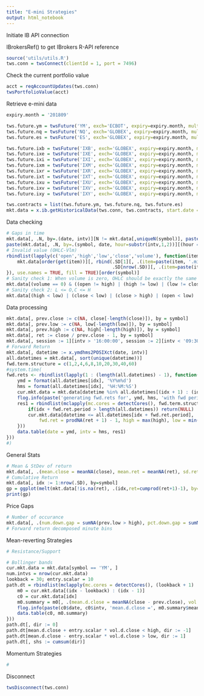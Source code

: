 ```yaml
---
title: "E-mini Strategies"
output: html_notebook
---
```


Initiate IB API connection

IBrokersRef() to get IBrokers R-API reference

```r
source('utils/utils.R')
tws.conn = twsConnect(clientId = 1, port = 7496)
```

Check the current portfolio value

```r
acct = reqAccountUpdates(tws.conn)
twsPortfolioValue(acct)
```

Retrieve e-mini data

```r
expiry.month = '201809'

tws.future.ym = twsFuture('YM', exch='ECBOT', expiry=expiry.month, multiplier='5')
tws.future.nq = twsFuture('NQ', exch='GLOBEX', expiry=expiry.month, multiplier='20')
tws.future.es = twsFuture('ES', exch='GLOBEX', expiry=expiry.month, multiplier='50')

tws.future.ixb = twsFuture('IXB', exch='GLOBEX', expiry=expiry.month, multiplier='100') # Materials
tws.future.ixe = twsFuture('IXE', exch='GLOBEX', expiry=expiry.month, multiplier='100') # Energy
tws.future.ixi = twsFuture('IXI', exch='GLOBEX', expiry=expiry.month, multiplier='100') # Industrial
tws.future.ixm = twsFuture('IXM', exch='GLOBEX', expiry=expiry.month, multiplier='250') # Financial
tws.future.ixr = twsFuture('IXR', exch='GLOBEX', expiry=expiry.month, multiplier='100') # Consumer Staples
tws.future.ixt = twsFuture('IXT', exch='GLOBEX', expiry=expiry.month, multiplier='100') # Technology
tws.future.ixu = twsFuture('IXU', exch='GLOBEX', expiry=expiry.month, multiplier='100') # Utilities
tws.future.ixv = twsFuture('IXV', exch='GLOBEX', expiry=expiry.month, multiplier='100') # Health Care
tws.future.ixy = twsFuture('IXY', exch='GLOBEX', expiry=expiry.month, multiplier='100') # Consumer Discretionary

tws.contracts = list(tws.future.ym, tws.future.nq, tws.future.es)
mkt.data = x.ib.getHistoricalData(tws.conn, tws.contracts, start.date = '20180620', barSize = '30 secs', whatToShow = 'TRADES', useRTH = "0")
```

Data checking

```r
# Gaps in time
mkt.data[, .N, by=.(date, intv)][N != mkt.data[,uniqueN(symbol)], paste(date, intv, ': expected', mkt.data[,uniqueN(symbol)], 'securities but only found', N)]
paste(mkt.data[, .N, by=.(symbol, date, hour=substr(intv,1,2))][(hour == 16 & N != 45 * 2) | (hour != 16 & N != 60 * 2), paste(symbol, 'in', date, 'hour =', hour, 'only has', N, 'points')], collapse = ', ')
# Invalid value (OHLC-Vlm)
rbindlist(lapply(c('open','high','low','close','volume'), function(item){
    mkt.data[order(get(item))][, rbind(.SD[1][, .(item=paste(item, '.min', sep=''), value=get(item), date, intv)], 
                                       .SD[nrow(.SD)][, .(item=paste(item, '.max', sep=''), value=get(item), date, intv)]), by=symbol]
}), use.names = TRUE, fill = TRUE)[order(symbol)]
# Sanity check 1: When volume is zero, OHLC should be exactly the same
mkt.data[(volume == 0) & ((open != high) | (high != low) | (low != close)),]
# Sanity check 2: L <= O,C <= H
mkt.data[(high < low) | (close < low) | (close > high) | (open < low) | (open > high),]
```

Data processing

```r
mkt.data[, prev.close := c(NA, close[-length(close)]), by = symbol]
mkt.data[, prev.low := c(NA, low[-length(low)]), by = symbol]
mkt.data[, prev.high := c(NA, high[-length(high)]), by = symbol]
mkt.data[, ret := close / prev.close - 1, by = symbol]
mkt.data[, session := 1][intv > '16:00:00', session := 2][intv < '09:30:00', session := 0] # session = 0,1,2 for pre-open, rth, post-close
# Forward Return
mkt.data[, datetime := x.ymdhms2POSIXct(date, intv)]
all.datetimes = mkt.data[, sort(unique(datetime))]
fwd.term.structure = c(1,2,4,6,8,10,20,30,40,60)
#system.time(
fwd.rets <- rbindlist(lapply(1 : (length(all.datetimes) - 1), function(idx){
    ymd = format(all.datetimes[idx], '%Y%m%d')
    hms = format(all.datetimes[idx], '%H:%M:%S')
    cur.mkt.data = mkt.data[datetime %in% all.datetimes[(idx + 1) : (idx + max(fwd.term.structure))]]
    flog.info(paste('generating fwd.rets for', ymd, hms, 'with fwd period structure =', paste(fwd.term.structure, collapse = ',')))
    res1 = rbindlist(mclapply(mc.cores = detectCores(), fwd.term.structure, function(fwd.ret.period){
        if(idx + fwd.ret.period > length(all.datetimes)) return(NULL)
        cur.mkt.data[datetime <= all.datetimes[idx + fwd.ret.period], .(fwd.period = fwd.ret.period, 
            fwd.ret = prodNA(ret + 1) - 1, high = max(high), low = min(low), start = min(datetime), end = max(datetime)), by = symbol]
    }))
    data.table(date = ymd, intv = hms, res1)
}))
#)
```

General Stats

```r
# Mean & StDev of return
mkt.data[, .(mean.close = meanNA(close), mean.ret = meanNA(ret), sd.ret = sdNA(ret)), by=symbol]
# Cumulative Return
mkt.data[, idx := 1:nrow(.SD), by=symbol]
gp = ggplot(melt(mkt.data[!is.na(ret), .(idx,ret=cumprod(ret+1)-1), by=symbol], id.vars = c('idx','symbol')), aes(x=idx, y=value, color=symbol))+geom_line()
print(gp)
```

Price Gaps
```r
# Number of occurance
mkt.data[, .(num.down.gap = sumNA(prev.low > high), pct.down.gap = sumNA(prev.low > high)/.N, num.up.gap = sumNA(prev.high < low), pct.up.gap = sumNA(prev.high < low)/.N), by = .(symbol, session)]
# Forward return decomposed minute bins

```

Mean-reverting Strategies

```r
# Resistance/Support

# Bollinger bands
cur.mkt.data = mkt.data[symbol == 'YM', ]
num.intvs = nrow(cur.mkt.data)
lookback = 30; entry.scalar = 10
path.dt = rbindlist(mclapply(mc.cores = detectCores(), (lookback + 1) : num.intvs, function(idx){
    m0 = cur.mkt.data[(idx - lookback) : (idx - 1)]
    c0 = cur.mkt.data[idx]
    m0.summary = m0[, .(mean.d.close = meanNA(close - prev.close), vol.d.close = sdNA(close - prev.close))]
    flog.info(paste(c0$date, c0$intv, 'mean.d.close =', m0.summary$mean.d.close, 'vol.d.close =', m0.summary$vol.d.close))
    data.table(c0, m0.summary)
}))
path.dt[, dir := 0]
path.dt[mean.d.close + entry.scalar * vol.d.close < high, dir := -1]
path.dt[mean.d.close - entry.scalar * vol.d.close > low, dir := 1]
path.dt[, shs := cumsum(dir)]
```

Momentum Strategies

```r
#
```

Disconnect

```r
twsDisconnect(tws.conn)
```



